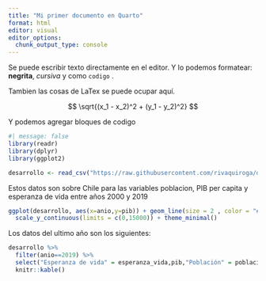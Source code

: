 ```yaml
---
title: "Mi primer documento en Quarto"
format: html
editor: visual
editor_options: 
  chunk_output_type: console
---
```


Se puede escribir texto directamente en el editor. Y lo podemos formatear: **negrita**, *cursiva* y como `codigo` .

Tambien las cosas de LaTex se puede ocupar aquí.

$$
\sqrt{(x_1 - x_2)^2 + (y_1 - y_2)^2}
$$

Y podemos agregar bloques de codigo

```r
#| message: false  
library(readr)
library(dplyr)
library(ggplot2)

desarrollo <- read_csv("https://raw.githubusercontent.com/rivaquiroga/datos-de-ejemplo/main/cl_2000-2019.csv?token=GHSAT0AAAAAABUIJ2H5F6HUVPMMBPE7A65YYZDONZA")
```

Estos datos son sobre Chile para las variables poblacion, PIB per capita y esperanza de vida entre años 2000 y 2019

```r
ggplot(desarrollo, aes(x=anio,y=pib)) + geom_line(size = 2 , color = "#1fb791") +
  scale_y_continuous(limits = c(0,15000)) + theme_minimal()

```

Los datos del ultimo año son los siguientes:

```r
desarrollo %>% 
  filter(anio==2019) %>% 
  select("Esperanza de vida" = esperanza_vida,pib,"Población" = poblacion) %>% 
  knitr::kable()

```
